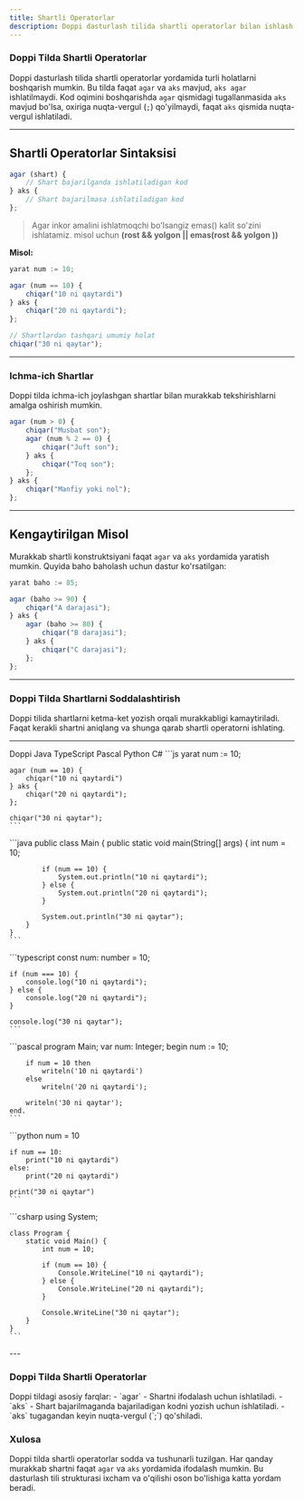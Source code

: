 ```yaml
---
title: Shartli Operatorlar 
description: Doppi dasturlash tilida shartli operatorlar bilan ishlash uchun qo'llanma.
---
```


### Doppi Tilda Shartli Operatorlar

Doppi dasturlash tilida shartli operatorlar yordamida turli holatlarni boshqarish mumkin. Bu tilda faqat `agar` va `aks` mavjud, `aks agar` ishlatilmaydi. Kod oqimini boshqarishda `agar` qismidagi tugallanmasida `aks` mavjud bo'lsa, oxiriga nuqta-vergul (`;`) qo'yilmaydi, faqat `aks` qismida nuqta-vergul ishlatiladi.

---

## Shartli Operatorlar Sintaksisi

```js
agar (shart) {
    // Shart bajarilganda ishlatiladigan kod
} aks {
    // Shart bajarilmasa ishlatiladigan kod
};
```
> Agar inkor amalini ishlatmoqchi bo'lsangiz emas() kalit so'zini ishlatamiz. misol uchun **(rost && yolgon || emas(rost && yolgon ))**

**Misol:**

```js
yarat num := 10;

agar (num == 10) {
    chiqar("10 ni qaytardi")
} aks {
    chiqar("20 ni qaytardi");
};

// Shartlardan tashqari umumiy holat
chiqar("30 ni qaytar");
```

---

### Ichma-ich Shartlar

Doppi tilda ichma-ich joylashgan shartlar bilan murakkab tekshirishlarni amalga oshirish mumkin.

```js
agar (num > 0) {
    chiqar("Musbat son");
    agar (num % 2 == 0) {
        chiqar("Juft son");
    } aks {
        chiqar("Toq son");
    };
} aks {
    chiqar("Manfiy yoki nol");
};
```

---

## Kengaytirilgan Misol

Murakkab shartli konstruktsiyani faqat `agar` va `aks` yordamida yaratish mumkin. Quyida baho baholash uchun dastur ko'rsatilgan:

```js
yarat baho := 85;

agar (baho >= 90) {
    chiqar("A darajasi");
} aks {
    agar (baho >= 80) {
        chiqar("B darajasi");
    } aks {
        chiqar("C darajasi");
    };
};
```

---

### Doppi Tilda Shartlarni Soddalashtirish

Doppi tilida shartlarni ketma-ket yozish orqali murakkabligi kamaytiriladi. Faqat kerakli shartni aniqlang va shunga qarab shartli operatorni ishlating.

---
<Tabs defaultValue="doppi" className="pt-5 pb-1">
  <TabsList>
    <TabsTrigger value="doppi">Doppi</TabsTrigger>
    <TabsTrigger value="java">Java</TabsTrigger>
    <TabsTrigger value="typescript">TypeScript</TabsTrigger>
    <TabsTrigger value="pascal">Pascal</TabsTrigger>
    <TabsTrigger value="python">Python</TabsTrigger>
    <TabsTrigger value="csharp">C#</TabsTrigger>
  </TabsList>
  <TabsContent value="doppi">
    ```js
    yarat num := 10;

    agar (num == 10) {
        chiqar("10 ni qaytardi")
    } aks {
        chiqar("20 ni qaytardi");
    };

    chiqar("30 ni qaytar");
    ```
  </TabsContent>

  <TabsContent value="java">
    ```java
    public class Main {
        public static void main(String[] args) {
            int num = 10;

            if (num == 10) {
                System.out.println("10 ni qaytardi");
            } else {
                System.out.println("20 ni qaytardi");
            }

            System.out.println("30 ni qaytar");
        }
    }
    ```
  </TabsContent>

  <TabsContent value="typescript">
    ```typescript
    const num: number = 10;

    if (num === 10) {
        console.log("10 ni qaytardi");
    } else {
        console.log("20 ni qaytardi");
    }

    console.log("30 ni qaytar");
    ```
  </TabsContent>

  <TabsContent value="pascal">
    ```pascal
    program Main;
    var
        num: Integer;
    begin
        num := 10;

        if num = 10 then
            writeln('10 ni qaytardi')
        else
            writeln('20 ni qaytardi');

        writeln('30 ni qaytar');
    end.
    ```
  </TabsContent>

  <TabsContent value="python">
    ```python
    num = 10

    if num == 10:
        print("10 ni qaytardi")
    else:
        print("20 ni qaytardi")

    print("30 ni qaytar")
    ```
  </TabsContent>

  <TabsContent value="csharp">
    ```csharp
    using System;

    class Program {
        static void Main() {
            int num = 10;

            if (num == 10) {
                Console.WriteLine("10 ni qaytardi");
            } else {
                Console.WriteLine("20 ni qaytardi");
            }

            Console.WriteLine("30 ni qaytar");
        }
    }
    ```
  </TabsContent>
</Tabs>
---

### Doppi Tilda Shartli Operatorlar

<Note title="Shartli Operatorlar">
Doppi tildagi asosiy farqlar:
- `agar` - Shartni ifodalash uchun ishlatiladi.
- `aks` - Shart bajarilmaganda bajariladigan kodni yozish uchun ishlatiladi.
- `aks` tugagandan keyin nuqta-vergul (`;`) qo'shiladi.
</Note>

### Xulosa

Doppi tilda shartli operatorlar sodda va tushunarli tuzilgan. Har qanday murakkab shartni faqat `agar` va `aks` yordamida ifodalash mumkin. Bu dasturlash tili strukturasi ixcham va o'qilishi oson bo'lishiga katta yordam beradi.
